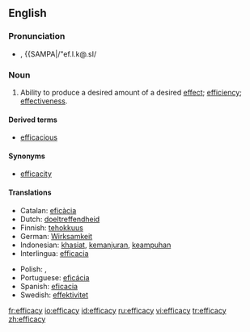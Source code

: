 ==English==

===Pronunciation===
* {{IPA|/ˈef.ɪ.kə.sɪ/}}, {{SAMPA|/"ef.I.k@.sI/

===Noun===
{{en-noun|-}}

# {{uncountable}} Ability to produce a desired amount of a desired [[effect]]; [[efficiency]]; [[effectiveness]].

====Derived terms====
*[[efficacious]]

====Synonyms====
*[[efficacity]]

====Translations====
{{top}}
* Catalan: [[eficàcia]] {{f}}
* Dutch: [[doeltreffendheid]]
* Finnish: [[tehokkuus]]
* German: [[Wirksamkeit]] {{f}}
* Indonesian: [[khasiat]], [[manjur|kemanjuran]], [[ampuh|keampuhan]]
* Interlingua: [[efficacia]]
{{mid}}
* Polish: {{t|pl|efektywność|f}}, {{t|pl|sktuteczność|f}}
* Portuguese: [[eficácia]] {{f}}
* Spanish: [[eficacia]] {{f}}
* Swedish: [[effektivitet]] {{f}}
{{bottom}}

[[fr:efficacy]]
[[io:efficacy]]
[[id:efficacy]]
[[ru:efficacy]]
[[vi:efficacy]]
[[tr:efficacy]]
[[zh:efficacy]]